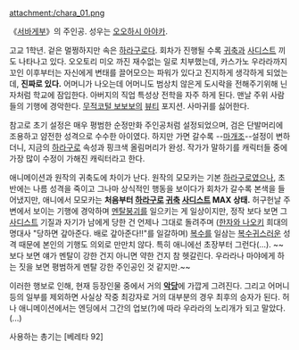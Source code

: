 attachment:/chara_01.png

《[[서바게부]]》의 주인공. 성우는 [[오오하시 아야카]].

고교 1학년. 겉은 멀쩡하지만 속은 [[하라구로]]다. 회차가 진행될 수록 [[귀축]]과 [[사디스트]] 끼도 나타나고 있다. 오오토리 미오 까진 재수없는 일로 치부했는데, 카스가노 우라라까지 꼬인 이후부터는 자신에게 변태를 끌어모으는 파워가 있다고 진지하게 생각하게 되었는데, '''진짜로 있다.''' 어머니가 나오는데 어머니도 범상치 않은게 도시락을 전해주기위해 닌자처럼 학교에 잠입한다. 아버지의 직업 특성상 전학을 자주 하게 된다. 맨날 주위 사람들의 기행에 경악한다. [[무적코털 보보보]]의 [[뷰티]] 포지션. 사마귀를 싫어한다. 

참고로 초기 설정은 매우 평범한 순정만화 주인공처럼 설정되었으며, 검은 단발머리에 조용하고 얌전한 성격으로 수수한 아이였다. 하지만 가면 갈수록 --[[마개조]]--설정이 변하더니, 지금의 [[하라구로]] 속성과 핑크색 올림머리가 완성. 작가가 말하기를 캐릭터들 중에 가장 많이 수정이 가해진 캐릭터라고 한다.

애니메이션과 원작의 귀축도에 차이가 난다. 원작의 모모카는 기본 [[하라구로]]였으나, 초반에는 나름 성격을 죽이고 그나마 상식적인 행동을 보이다가 회차가 갈수록 본색을 들어냈지만, 애니에서 모모카는 '''처음부터 [[하라구로]] [[귀축]] [[사디스트]] MAX 상태.''' 허구헌날 주변에서 보이는 기행에 경악하며 [[멘탈붕괴]]를 일으키는 게 일상이지만, 정작 보다 보면 그 [[사디스트]] 기질과 자기가 남에게 당한 건 언제나 그대로 돌려주며 ([[한자와 나오키]] 희대의 명대사 "당하면 갚아준다. 배로 갚아준다!!"를 일갈하며) [[복수]]를 일삼는 [[복수귀]]스러운 성격 때문에 본인의 기행도 의외로 만만치 않다. 특히 애니에선 초장부터 그런다(…). ~~보다 보면 얘가 멘탈이 강한 건지 아니면 약한 건지 참 헷갈린다. 우라라나 마야에게 하는 짓을 보면 평범하게 멘탈 강한 주인공인 것 같지만.~~

이러한 행보로 인해, 현재 등장인물 중에서 거의 '''[[악당]]'''에 가깝게 그려진다. 그리고 어머니 등의 일부를 제외하면 사실상 작중 최강자로 거의 대부분의 경우 최후의 승자가 된다. 허나 애니메이션에서는 엔딩에서 그간의 업보(?)에 따라 우라라의 노리개가 되고 말았다.(...)

사용하는 총기는 [베레타 92]
